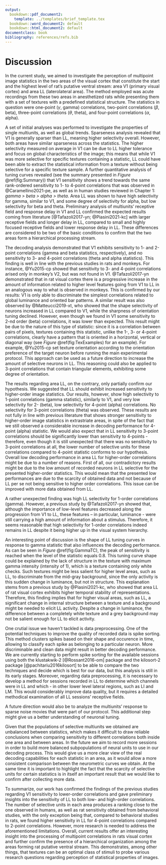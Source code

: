 ```yaml
---
output:
  bookdown::pdf_document2:
    template: ../templates/brief_template.tex
  bookdown::word_document2: default
  bookdown::html_document2: default
documentclass: book
bibliography: references/refs.bib
---
```


# **Discussion** {#chap:discussion}
\minitoc <!-- this will include a mini table of contents-->

\chaptermark{Discussion}

In the current study, we aimed to investigate the perception of multipoint image statistics in the two areas of the visual cortex that constitute the start and the highest level of rat’s putative ventral stream: area V1 (primary visual cortex) and area LL (laterolateral area). The method employed was acute recordings from these two areas in anesthetized rats while presenting them with a set of textures with a predefined statistical structure. The statistics in question were one-point ($\gamma$, gamma) correlations, two-point correlations ($\beta$, beta), three-point correlations ($\theta$, theta), and four-point correlations ($\alpha$, alpha).

\vspace{5mm}

A set of initial analyses was performed to investigate the properties of single multiunits, as well as global trends. Sparseness analysis revealed that V1 is generally sparser than LL, meaning higher selectivity overall. However, both areas have similar sparseness across the statistics. The higher selectivity measured on average in V1 can be due to LL higher tolerance and focus on global characteristics of the image; this means that while V1 was more selective for specific textures containing a statistic, LL could have been able to extract the statistical information from a texture without being selective for a specific texture sample. A further quantitative analysis of tuning curves revealed (see the summary presented in *Figure* \@ref(fig:Summary)) that V1 sensitivity shows a trend towards the same rank-ordered sensitivity to 1- to 4-point correlations that was observed in @Caramellino2021-pe, as well as in human studies reviewed in Chapter 1: *gamma > beta > alpha > theta*. Area LL was shown to have high selectivity for gamma, similar to V1, and some degree of selectivity for alpha, but low selectivity for beta and theta. Preliminary analysis of multiunits’ receptive field and response delay in V1 and LL confirmed the expected results coming from literature [@Tafazoli2017-yn; @Piasini2021-kc] with larger receptive fields and longer delay in LL, compared to small and highly focused receptive fields and lower response delay in LL. These differences are considered to be two of the basic conditions to confirm that the two areas form a hierarchical processing stream.

\vspace{5mm}

The decoding analysis demonstrated that V1 exhibits sensitivity to 1- and 2-point correlations (gamma and beta statistics, respectively), and no sensitivity to 3- and 4-point correlations (theta and alpha statistics). This finding is well in line with the previous studies in rats and monkeys. For instance, @Yu2015-cp  showed that sensitivity to 3- and 4-point correlations arised only in monkey’s V2, but was not found in V1. @Tafazoli2017-yn demonstrated that in rat visual cortex there is a progressive increase in the amount of information related to higher level features going from V1 to LL in an analogous way to what is observed in monkeys. This is confirmed by our results: V1 is only able to discriminate the simplest correlations related to global luminance and oriented bar patterns. A similar result was also observed by @Matteucci2019-xt, who showed that the shape selectivity of neurons increased in LL compared to V1, while the sharpness of orientation tuning declined. However, even though we found in V1 some sensitivity to 2-nd order (beta) correlations, it was lower than expected. This result might be due to the nature of this type of statistic: since it is a correlation between pairs of pixels, textures containing this statistic, unlike the 1-, 3- or 4-point correlations, clearly have a pattern that is oriented in a horizontal, vertical or diagonal way (see *Figure* \@ref(fig:TexExamples) for an example). For example, @Yu2015-cp set texture orientation according to the orientation preference of the target neuron before running the main experimental protocol. This approach can be used as a future direction to increase the amount of selective neurons in LL. This reasoning could also be applied to 3-point correlations that contain triangular elements, exhibiting some degree of orientation.

\vspace{5mm}

The results regarding area LL, on the contrary, only partially confirm our hypothesis. We suggested that LL should exhibit increased sensitivity to higher-order image statistics. Our results, however, show high selectivity to 1-point correlations (gamma statistic), similarly to V1, and very low selectivity for 2- (beta), low selectivity for 4-point (alpha) correlations. No selectivity for 3-point correlations (theta) was observed. These results are not fully in line with previous literature that shows stronger sensitivity to higher-order image statistics in extrastriate areas, in spite of the fact that we still observed a considerable increase in decoding performance for 4-point (alpha) statistic. We would also expect that in LL sensitivity to 3-point correlations should be significantly lower than sensitivity to 4-points - therefore, even though it is still unexpected that there was no sensitivity to 3-point correlations at all, the lower number of selective units for these correlations compared to 4-point statistic conforms to our hypothesis. Overall low decoding performance in area LL for higher-order correlations might be due to a number of reasons. First of all, our contradictory results might be due to the low amount of recorded neurons in LL selective for the presented higher-order statistics. This would mean that the presented low performances are due to the scarcity of obtained data and not because of LL per se not being sensitive to higher order correlations. This issue can be improved with more data obtained from LL. 

\vspace{5mm}

A rather unexpected finding was high LL selectivity for 1-order correlations (gamma). However, a previous study by @Tafazoli2017-yn showed that, although the importance of low-level features decreased along the progression from V1 to LL, these features – in particular, luminance - were still carrying a high amount of information about a stimulus. Therefore, it seems reasonable that high selectivity for 1-order correlations indeed remains in LL despite it being higher up in the visual system hierarchy.

\vspace{5mm}

An interesting point of discussion is the shape of LL tuning curves in response to gamma statistic that also influences the decoding performance. As can be seen in *Figure* \@ref(fig:GammaTC), the peak of sensitivity is reached when the level of the statistic equals 0.8. This tuning curve shape could be explained by the lack of structure in the texture with maximum gamma intensity (intensity of 1), which is a texture containing only white checks. Such textures might be less salient for higher level areas, such as LL, to discriminate from the mid-gray background, since the only activity is this sudden change in luminance, but not in structure. This explanation stems from a previous study by @Piasini2021-kc, who showed that area LL of rat visual cortex exhibits higher temporal stability of representations. Therefore, this finding implies that for higher visual areas, such as LL, a significant change in internal structure between a texture and a background might be needed to elicit LL activity. Despite a change in luminance, the difference between a completely white texture and a grey background may not be salient enough for LL to elicit activity.

\vspace{5mm}

One crutial issue we haven’t tackled is data preprocessing. One of the potential techniques to improve the quality of recorded data is spike sorting. This method clusters spikes based on their shape and occurence in time, allowing to classify each spike as belonging to a particular neuron. More discriminable and clean data might result in better decoding performance. We are currently starting to perform spike sorting for the available sessions using both the klustakwik-2 [@Rossant2016-om] package and the kilosort-2 package [@pachitariu2016kilosort] to be able to compare the two techniques and decide which is best for our data, but this analysis is still in its early stages. Moreover, regarding data preprocessing, it is necessary to develop a method for sessions recorded in LL to determine which channels were in LL and which - in other lower level lateral regions, such as LI and LM. This would considerably improve data quality, but it requires a detailed methodical examination of all LL sessions’ receptive fields.

\vspace{5mm}

A future direction would also be to analyze the multiunits' response to sparse noise movies that were part of our protocol. This additional step might give us a better understanding of neuronal tuning.

\vspace{5mm}

Given that the populations of selective multiunits we obtained are unbalanced between statistics, which makes it difficult to draw reliable conclusions when comparing sensitivity to different correlations both inside one area and between areas. In the future we aim to record more sessions in order to build more balanced subpopulations of neural units to use in our decoding process. This would give us a more clear view of the real decoding capabilities for each statistic in an area, as it would allow a more consistent comparison between the neurometric curves we obtain. At the same time it is important to highlight the fact that the scarcity of selective units for certain statistics is in itself an important result that we would like to confirm after collecting more data.

\vspace{5mm}

To summarize, our work  has confirmed the findings of the previous studies regarding V1 sensitivity to lower-order correlations and gave preliminary insights into the sensitivity of  LL to both low- and high-order correlations. The number of selective units in each area produces a ranking close to the one observed in humans, as well as rat sensitivity obtained from behavioral studies, with the only exception being that, compared to behavioral studies in rats, we found higher sensitivity in LL for 4-point correlations compared to 2-point correlations. However, more research is needed to address the aforementioned limitations. Overall, current results offer an interesting insight into the processing of multipoint correlations in rats visual cortex and further confirm the presence of a hierarchical organization among the areas forming rat putative ventral stream. This demonstrates, among other things, that textures can be an optimal class of stimuli to probe various research questions regarding perception of statistical properties of images. 
